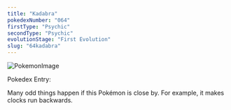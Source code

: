 ```yaml
---
title: "Kadabra"
pokedexNumber: "064"
firstType: "Psychic"
secondType: "Psychic"
evolutionStage: "First Evolution"
slug: "64kadabra"
---
```


![PokemonImage](https://archives.bulbagarden.net/media/upload/thumb/a/af/0064Kadabra.png/140px-0064Kadabra.png)

Pokedex Entry:

Many odd things happen if this Pokémon is close by. For example, it makes clocks run backwards.
